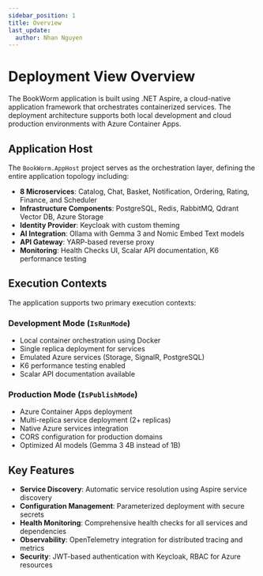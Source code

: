 ```yaml
---
sidebar_position: 1
title: Overview
last_update:
  author: Nhan Nguyen
---
```


# Deployment View Overview

The BookWorm application is built using .NET Aspire, a cloud-native application framework that orchestrates containerized services. The deployment architecture supports both local development and cloud production environments with Azure Container Apps.

## Application Host

The `BookWorm.AppHost` project serves as the orchestration layer, defining the entire application topology including:

- **8 Microservices**: Catalog, Chat, Basket, Notification, Ordering, Rating, Finance, and Scheduler
- **Infrastructure Components**: PostgreSQL, Redis, RabbitMQ, Qdrant Vector DB, Azure Storage
- **Identity Provider**: Keycloak with custom theming
- **AI Integration**: Ollama with Gemma 3 and Nomic Embed Text models
- **API Gateway**: YARP-based reverse proxy
- **Monitoring**: Health Checks UI, Scalar API documentation, K6 performance testing

## Execution Contexts

The application supports two primary execution contexts:

### Development Mode (`IsRunMode`)
- Local container orchestration using Docker
- Single replica deployment for services
- Emulated Azure services (Storage, SignalR, PostgreSQL)
- K6 performance testing enabled
- Scalar API documentation available

### Production Mode (`IsPublishMode`)
- Azure Container Apps deployment
- Multi-replica service deployment (2+ replicas)
- Native Azure services integration
- CORS configuration for production domains
- Optimized AI models (Gemma 3 4B instead of 1B)

## Key Features

- **Service Discovery**: Automatic service resolution using Aspire service discovery
- **Configuration Management**: Parameterized deployment with secure secrets
- **Health Monitoring**: Comprehensive health checks for all services and dependencies
- **Observability**: OpenTelemetry integration for distributed tracing and metrics
- **Security**: JWT-based authentication with Keycloak, RBAC for Azure resources
